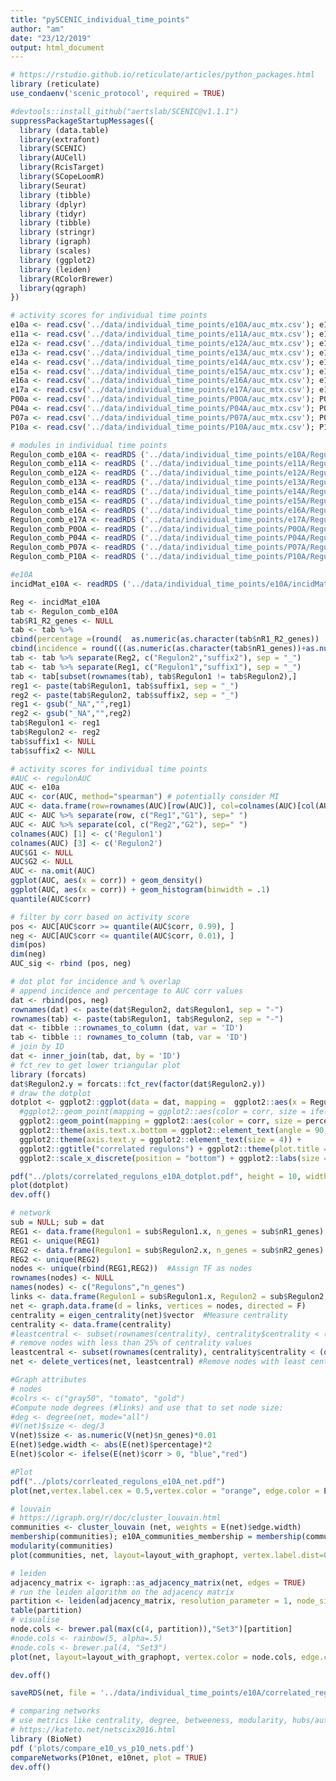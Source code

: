 ```yaml
---
title: "pySCENIC_individual_time_points"
author: "am"
date: "23/12/2019"
output: html_document
---
```

```r
# https://rstudio.github.io/reticulate/articles/python_packages.html
library (reticulate)
use_condaenv('scenic_protocol', required = TRUE)
```

```r
#devtools::install_github("aertslab/SCENIC@v1.1.1") 
suppressPackageStartupMessages({
  library (data.table)
  library(extrafont)
  library(SCENIC)
  library(AUCell)
  library(RcisTarget)
  library(SCopeLoomR)
  library(Seurat)
  library (tibble)
  library (dplyr)
  library (tidyr)
  library (tibble)
  library (stringr)
  library (igraph)
  library (scales)
  library (ggplot2)
  library (leiden)
  library(RColorBrewer)
  library(qgraph)
})
```

```r
# activity scores for individual time points
e10a <- read.csv('../data/individual_time_points/e10A/auc_mtx.csv'); e10a <- column_to_rownames(e10a, var = 'Cell'); 
e11a <- read.csv('../data/individual_time_points/e11A/auc_mtx.csv'); e11a <- column_to_rownames(e11a, var = 'Cell'); 
e12a <- read.csv('../data/individual_time_points/e12A/auc_mtx.csv'); e12a <- column_to_rownames(e12a, var = 'Cell'); 
e13a <- read.csv('../data/individual_time_points/e13A/auc_mtx.csv'); e13a <- column_to_rownames(e13a, var = 'Cell'); 
e14a <- read.csv('../data/individual_time_points/e14A/auc_mtx.csv'); e14a <- column_to_rownames(e14a, var = 'Cell'); 
e15a <- read.csv('../data/individual_time_points/e15A/auc_mtx.csv'); e15a <- column_to_rownames(e15a, var = 'Cell'); 
e16a <- read.csv('../data/individual_time_points/e16A/auc_mtx.csv'); e16a <- column_to_rownames(e16a, var = 'Cell'); 
e17a <- read.csv('../data/individual_time_points/e17A/auc_mtx.csv'); e17a <- column_to_rownames(e17a, var = 'Cell'); 
P00a <- read.csv('../data/individual_time_points/P0OA/auc_mtx.csv'); P00a <- column_to_rownames(P00a, var = 'Cell'); 
P04a <- read.csv('../data/individual_time_points/P04A/auc_mtx.csv'); P04a <- column_to_rownames(P04a, var = 'Cell'); 
P07a <- read.csv('../data/individual_time_points/P07A/auc_mtx.csv'); P07a <- column_to_rownames(P07a, var = 'Cell'); 
P10a <- read.csv('../data/individual_time_points/P10A/auc_mtx.csv'); P10a <- column_to_rownames(P10a, var = 'Cell');
```


```r
# modules in individual time points 
Regulon_comb_e10A <- readRDS ('../data/individual_time_points/e10A/Regulon_comb_e10A.Rds')
Regulon_comb_e11A <- readRDS ('../data/individual_time_points/e11A/Regulon_comb_e11A.Rds')
Regulon_comb_e12A <- readRDS ('../data/individual_time_points/e12A/Regulon_comb_e12A.Rds')
Regulon_comb_e13A <- readRDS ('../data/individual_time_points/e13A/Regulon_comb_e13A.Rds')
Regulon_comb_e14A <- readRDS ('../data/individual_time_points/e14A/Regulon_comb_e14A.Rds')
Regulon_comb_e15A <- readRDS ('../data/individual_time_points/e15A/Regulon_comb_e15A.Rds')
Regulon_comb_e16A <- readRDS ('../data/individual_time_points/e16A/Regulon_comb_e16A.Rds')
Regulon_comb_e17A <- readRDS ('../data/individual_time_points/e17A/Regulon_comb_e17A.Rds')
Regulon_comb_P0OA <- readRDS ('../data/individual_time_points/P0OA/Regulon_comb_P0OA.Rds')
Regulon_comb_P04A <- readRDS ('../data/individual_time_points/P04A/Regulon_comb_P04A.Rds')
Regulon_comb_P07A <- readRDS ('../data/individual_time_points/P07A/Regulon_comb_P07A.Rds')
Regulon_comb_P10A <- readRDS ('../data/individual_time_points/P10A/Regulon_comb_P10A.Rds')

```

```r
#e10A
incidMat_e10A <- readRDS ('../data/individual_time_points/e10A/incidMat.Rds')

Reg <- incidMat_e10A
tab <- Regulon_comb_e10A
tab$R1_R2_genes <- NULL
tab <- tab %>% 
cbind(percentage =(round(  as.numeric(as.character(tab$nR1_R2_genes))   /  ((as.numeric(as.character(tab$nR1_genes))+as.numeric(as.character(tab$nR2_genes))) - as.numeric(as.character(tab$nR1_R2_genes)))  ,3))*100) %>% 
cbind(incidence = round(((as.numeric(as.character(tab$nR1_genes))+as.numeric(as.character(tab$nR2_genes))) - as.numeric(as.character(tab$nR1_R2_genes))) /ncol(Reg),3))
tab <- tab %>% separate(Reg2, c("Regulon2","suffix2"), sep = "_")
tab <- tab %>% separate(Reg1, c("Regulon1","suffix1"), sep = "_")
tab <- tab[subset(rownames(tab), tab$Regulon1 != tab$Regulon2),]
reg1 <- paste(tab$Regulon1, tab$suffix1, sep = "_")
reg2 <- paste(tab$Regulon2, tab$suffix2, sep = "_")
reg1 <- gsub("_NA","",reg1)
reg2 <- gsub("_NA","",reg2)
tab$Regulon1 <- reg1
tab$Regulon2 <- reg2
tab$suffix1 <- NULL
tab$suffix2 <- NULL

# activity scores for individual time points
#AUC <- regulonAUC
AUC <- e10a
AUC <- cor(AUC, method="spearman") # potentially consider MI
AUC <- data.frame(row=rownames(AUC)[row(AUC)], col=colnames(AUC)[col(AUC)], corr=c(AUC))
AUC <- AUC %>% separate(row, c("Reg1","G1"), sep=" ")
AUC <- AUC %>% separate(col, c("Reg2","G2"), sep=" ")
colnames(AUC) [1] <- c('Regulon1')
colnames(AUC) [3] <- c('Regulon2')
AUC$G1 <- NULL
AUC$G2 <- NULL
AUC <- na.omit(AUC)
ggplot(AUC, aes(x = corr)) + geom_density()
ggplot(AUC, aes(x = corr)) + geom_histogram(binwidth = .1)
quantile(AUC$corr)

# filter by corr based on activity score
pos <- AUC[AUC$corr >= quantile(AUC$corr, 0.99), ]
neg <- AUC[AUC$corr <= quantile(AUC$corr, 0.01), ]
dim(pos)
dim(neg)
AUC_sig <- rbind (pos, neg)

# dot plot for incidence and % overlap
# append incidence and percentage to AUC corr values
dat <- rbind(pos, neg)
rownames(dat) <- paste(dat$Regulon2, dat$Regulon1, sep = "-")  
rownames(tab) <- paste(tab$Regulon1, tab$Regulon2, sep = "-")
dat <- tibble ::rownames_to_column (dat, var = 'ID')
tab <- tibble :: rownames_to_column (tab, var = 'ID')
# join by ID
dat <- inner_join(tab, dat, by = 'ID')
# fct_rev to get lower triangular plot
library (forcats)
dat$Regulon2.y = forcats::fct_rev(factor(dat$Regulon2.y))
# draw the dotplot
dotplot <- ggplot2::ggplot(data = dat, mapping =  ggplot2::aes(x = Regulon1.y, y = Regulon2.y)) + 
  #ggplot2::geom_point(mapping = ggplot2::aes(color = corr, size = ifelse(percentage==0.00, NA, percentage))) + 
  ggplot2::geom_point(mapping = ggplot2::aes(color = corr, size = percentage)) + 
  ggplot2::theme(axis.text.x.bottom = ggplot2::element_text(angle = 90, vjust = 0, hjust = 1, size = 4)) +
  ggplot2::theme(axis.text.y = ggplot2::element_text(size = 4)) +
  ggplot2::ggtitle("correlated regulons") + ggplot2::theme(plot.title = ggplot2::element_text(hjust = 0.5)) +
  ggplot2::scale_x_discrete(position = "bottom") + ggplot2::labs(size = 'percentage of overalapping genes', color = 'correlation between regulons activity scores')

pdf("../plots/correlated_regulons_e10A_dotplot.pdf", height = 10, width = 12)
plot(dotplot)
dev.off()
```

```r
# network
sub = NULL; sub = dat
REG1 <- data.frame(Regulon1 = sub$Regulon1.x, n_genes = sub$nR1_genes)
REG1 <- unique(REG1)
REG2 <- data.frame(Regulon1 = sub$Regulon2.x, n_genes = sub$nR2_genes)
REG2 <- unique(REG2)
nodes <- unique(rbind(REG1,REG2))  #Assign TF as nodes
rownames(nodes) <- NULL
names(nodes) <- c("Regulons","n_genes")
links <- data.frame(Regulon1 = sub$Regulon1.x, Regulon2 = sub$Regulon2.x, percentage = sub$percentage, corr = sub$corr) #Info on nodes and edges
net <- graph.data.frame(d = links, vertices = nodes, directed = F)
centrality = eigen_centrality(net)$vector  #Measure centrality
centrality <- data.frame(centrality)
#leastcentral <- subset(rownames(centrality), centrality$centrality < (fivenum(centrality$centrality)[3]))  
# remove nodes with less than 25% of centrality values
leastcentral <- subset(rownames(centrality), centrality$centrality < (quantile(centrality$centrality)[2]))
net <- delete_vertices(net, leastcentral) #Remove nodes with least centrality

#Graph attributes
# nodes
#colrs <- c("gray50", "tomato", "gold")
#Compute node degrees (#links) and use that to set node size:
#deg <- degree(net, mode="all")
#V(net)$size <- deg/3
V(net)$size <- as.numeric(V(net)$n_genes)*0.01
E(net)$edge.width <- abs(E(net)$percentage)*2
E(net)$color <- ifelse(E(net)$corr > 0, "blue","red")

#Plot
pdf("../plots/corrleated_regulons_e10A_net.pdf")
plot(net,vertex.label.cex = 0.5,vertex.color = "orange", edge.color = E(net)$edge.color,edge.width = E(net)$width, vertex.size = V(net)$size, vertex.label.font = 2, vertex.label.dist = 0.8, layout = layout_with_graphopt,main = 'base network')

# louvain 
# https://igraph.org/r/doc/cluster_louvain.html
communities <- cluster_louvain (net, weights = E(net)$edge.width)
membership(communities); e10A_communities_membership = membership(communities)
modularity(communities)
plot(communities, net, layout=layout_with_graphopt, vertex.label.dist=0.5, vertex.size=V(net)$size, vertex.label.cex = 0.5, edge.color = E(net)$edge.color, edge.width = E(net)$edge.width/8, main = 'louvain clusters')

# leiden
adjacency_matrix <- igraph::as_adjacency_matrix(net, edges = TRUE)
# run the leiden algorithm on the adjacency matrix
partition <- leiden(adjacency_matrix, resolution_parameter = 1, node_sizes = V(net)$size, weights = NULL)
table(partition)
# visualise
node.cols <- brewer.pal(max(c(4, partition)),"Set3")[partition]
#node.cols <- rainbow(5, alpha=.5)
#node.cols <- brewer.pal(4, "Set3")
plot(net, layout=layout_with_graphopt, vertex.color = node.cols, edge.color = E(net)$edge.color, vertex.label.dist=1, vertex.size=V(net)$size, vertex.label.cex = 0.5, edge.width = E(net)$edge.width/8, main = 'leiden clusters')

dev.off()

saveRDS(net, file = '../data/individual_time_points/e10A/correlated_regulons.Rds')
```
```r
# comparing networks
# use metrics like centrality, degree, betweeness, modularity, hubs/authorities, communities and cliques ...etc to compare indvidiual time points nets 
# https://kateto.net/netscix2016.html
library (BioNet)
pdf ('plots/compare_e10_vs_p10_nets.pdf')
compareNetworks(P10net, e10net, plot = TRUE)
dev.off()
```

